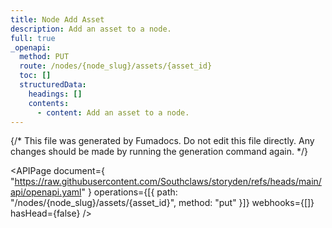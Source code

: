 ```yaml
---
title: Node Add Asset
description: Add an asset to a node.
full: true
_openapi:
  method: PUT
  route: /nodes/{node_slug}/assets/{asset_id}
  toc: []
  structuredData:
    headings: []
    contents:
      - content: Add an asset to a node.
---
```


{/* This file was generated by Fumadocs. Do not edit this file directly. Any changes should be made by running the generation command again. */}

<APIPage
  document={
    "https://raw.githubusercontent.com/Southclaws/storyden/refs/heads/main/api/openapi.yaml"
  }
  operations={[{ path: "/nodes/{node_slug}/assets/{asset_id}", method: "put" }]}
  webhooks={[]}
  hasHead={false}
/>
